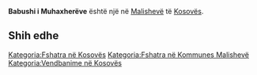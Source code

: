 {{Fshat në 
 | Emri                = Babushi i Muhaxherëve
 | EmriAlt                = 
 | NAME_SHORT_FORM=      
 | NAME_GENERIC=      
 | NAME_SORT_NAME_RO=      BABUSHIIMUHAXHEREVE
 | FULL_NAME_RO = Babushi i Muhaxherëve
 | FULL_NAME_ND_RO=Babushi i Muhaxhereve
 | SORT_NAME_RG=BABUSHIIMUHAXHEREVE
 | FULL_NAME_RG=Babushi i Muhaxherëve
 | FULL_NAME_ND_RG=Babushi i Muhaxhereve
 | SRP_NAME_SHORT_FORM=      
 | SRP_NAME_GENERIC=      
 | SRP_NAME_SORT_NAME_RO=      
 | SRP_FULL_NAME_RO = 
 | SRP_FULL_NAME_ND_RO=
 | SRP_SORT_NAME_RG=
 | SRP_FULL_NAME_RG=
 | SRP_FULL_NAME_ND_RG=
 | Emri (Rasa dhanore) = 
 | Figura              = 
 | Shteti              = Kosovo
 | Komuna              = Malishevë
 | Kodi postar         = 
 | Sipërfaqja          = 

 | Popullsia           = 

 | Regj. i popullsisë  = 
 | Dend. e popullsisë  = 
 | Faqja zyrtare       = 
 <!--- Koordinatat ----> 
 | Gjerësia            = 42.467222
 | Gjatësia            = 21.183611
 | Lartësia            = 
}}
'''Babushi i Muhaxherëve''' është një [[]] në [[Malishevë]] të [[Kosovës]].

<!-- == Gjeografia == -->
<!-- == Historia == -->
<!-- == Demografia == -->
== Shih edhe ==
{{Komuna Malishevë}}
{{Kosovo-Administrata-Cung}}

[[Kategoria:Fshatra në Kosovës]]
[[Kategoria:Fshatra në Kommunes Malishevë]]
[[Kategoria:Vendbanime në Kosovës]]